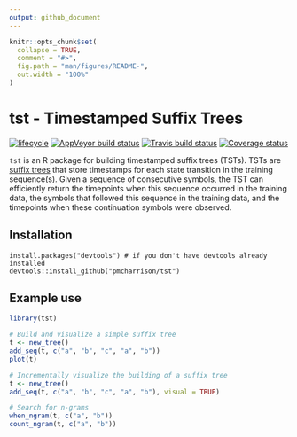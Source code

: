 ```yaml
---
output: github_document
---
```


<!-- README.md is generated from README.Rmd. Please edit that file -->

```r
knitr::opts_chunk$set(
  collapse = TRUE,
  comment = "#>",
  fig.path = "man/figures/README-",
  out.width = "100%"
)
```

# tst - Timestamped Suffix Trees

[![lifecycle](https://img.shields.io/badge/lifecycle-experimental-orange.svg)](https://www.tidyverse.org/lifecycle/#experimental)
[![AppVeyor build status](https://ci.appveyor.com/api/projects/status/github/pmcharrison/tst?branch=master&svg=true)](https://ci.appveyor.com/project/pmcharrison/tst)
[![Travis build status](https://travis-ci.org/pmcharrison/tst.svg?branch=master)](https://travis-ci.org/pmcharrison/tst)
[![Coverage status](https://coveralls.io/repos/github/pmcharrison/tst/badge.svg)](https://coveralls.io/r/pmcharrison/tst?branch=master)

`tst` is an R package for building timestamped suffix trees (TSTs). 
TSTs are [suffix trees](https://en.wikipedia.org/wiki/Suffix_tree)
that store timestamps for each state transition in the training sequence(s).
Given a sequence of consecutive symbols, the TST can efficiently return 
the timepoints when this sequence occurred in the training data, 
the symbols that followed this sequence in the training data,
and the timepoints when these continuation symbols were observed.

## Installation

```
install.packages("devtools") # if you don't have devtools already installed
devtools::install_github("pmcharrison/tst")
```

## Example use

```r
library(tst)

# Build and visualize a simple suffix tree
t <- new_tree()
add_seq(t, c("a", "b", "c", "a", "b"))
plot(t)

# Incrementally visualize the building of a suffix tree
t <- new_tree()
add_seq(t, c("a", "b", "c", "a", "b"), visual = TRUE)

# Search for n-grams
when_ngram(t, c("a", "b"))
count_ngram(t, c("a", "b"))
```
